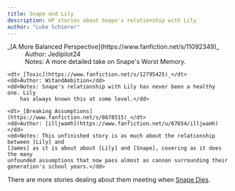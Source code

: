 ```yaml
---
title: Snape and Lily
description: HP stories about Snape's relationship with Lily
author: "Luke Schierer"
---
```


<dl>
    <dt>_[A More Balanced Perspective](https://www.fanfiction.net/s/11092349)_</dt>
    <dd>Author: Jedipilot24</dd>
    <dd>Notes: A more detailed take on Snape's Worst Memory.</dd>

    <dt>_[Toxic](https://www.fanfiction.net/s/12795425)_</dt>
    <dd>Author: WitandAmbition</dd>
    <dd>Notes: Snape's relationship with Lily has never been a healthy one. Lily
        has always known this at some level.</dd>

    <dt>_[Breaking Assumptions](https://www.fanfiction.net/s/8678515)_</dt>
    <dd>Author: [illjwamh](https://www.fanfiction.net/u/67654/illjwamh)</dd>
    <dd>Notes: This unfinished story is as much about the relationship between [Lily] and
    [James] as it is about about [Lily] and [Snape], covering as it does the many
    unfounded assumptions that now pass almost as cannon surrounding their
    generation's school years.</dd>
</dl>

There are more stories dealing about them meeting when [Snape Dies].

[Snape Dies]: <../snapedies>

[Lily]: </harrypedia/people/evans/lily_j/>

[James]: </harrypedia/people/potter/james>

[Snape]: </harrypedia/people/snape/severus>
